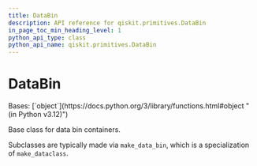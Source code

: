 ```yaml
---
title: DataBin
description: API reference for qiskit.primitives.DataBin
in_page_toc_min_heading_level: 1
python_api_type: class
python_api_name: qiskit.primitives.DataBin
---
```


# DataBin

<Class id="qiskit.primitives.DataBin" isDedicatedPage={true} github="https://github.com/Qiskit/qiskit/tree/stable/1.0/qiskit/primitives/containers/data_bin.py#L36-L55" signature="qiskit.primitives.DataBin" modifiers="class">
  Bases: [`object`](https://docs.python.org/3/library/functions.html#object "(in Python v3.12)")

  Base class for data bin containers.

  Subclasses are typically made via `make_data_bin`, which is a specialization of `make_dataclass`.
</Class>

